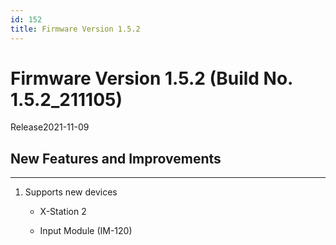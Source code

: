 ```yaml
---
id: 152
title: Firmware Version 1.5.2
---
```


# Firmware Version 1.5.2 (Build No. 1.5.2_211105)

Release<Separator/>2021-11-09

## New Features and Improvements

---

1. Supports new devices

    - X-Station 2

    - Input Module (IM-120)